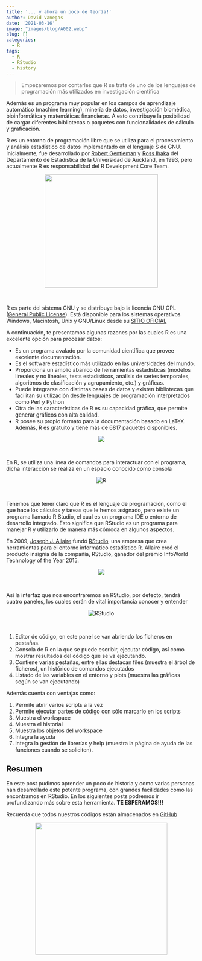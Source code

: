 ```yaml
---
title: '... y ahora un poco de teoría!'
author: David Vanegas
date: '2021-03-16'
image: "images/blog/A002.webp"
slug: []
categories:
  - R
tags:
  - R
  - RStudio
  - history
---
```


>Empezaremos por contarles que <res>R</res> se trata de uno de los lenguajes de programación más utilizados en investigación científica

Además es un programa muy popular en los campos de aprendizaje automático (machine learning), minería de datos, investigación biomédica, bioinformática y matemáticas financieras. A esto contribuye la posibilidad de cargar diferentes bibliotecas o paquetes con funcionalidades de cálculo y graficación.


R es un entorno de programación libre que se utiliza para el procesamiento y análisis estadístico de datos implementado en el lenguaje S de GNU. Inicialmente, fue desarrollado por [Robert Gentleman](https://en.wikipedia.org/wiki/Robert_Gentleman_(statistician)) y [Ross Ihaka](https://en.wikipedia.org/wiki/Ross_Ihaka) del Departamento de Estadística de la Universidad de Auckland, en 1993, pero actualmente R es responsabilidad del R Development Core Team.

<center>
![](https://i.ibb.co/k59kMjm/image.png){width="300"}
</center><br>

R es parte del sistema GNU y se distribuye bajo la licencia GNU GPL ([General Public License](https://es.wikipedia.org/wiki/GNU_General_Public_License)). Está disponible para los sistemas operativos Windows, Macintosh, Unix y GNU/Linux desde su [SITIO OFICIAL](https://www.r-project.org/)

A continuación, te presentamos algunas razones por las cuales R es una excelente opción para procesar datos: 

- Es un programa avalado por la comunidad científica que provee excelente documentación.
- Es el software estadístico más utilizado en las universidades del mundo.
- Proporciona un amplio abanico de herramientas estadísticas (modelos lineales y no lineales, tests estadísticos, análisis de series temporales, algoritmos de clasificación y agrupamiento, etc.) y gráficas.
- Puede integrarse con distintas bases de datos y existen bibliotecas que facilitan su utilización desde lenguajes de programación interpretados como Perl y Python
- Otra de las características de R es su capacidad gráfica, que permite generar gráficos con alta calidad. 
- R posee su propio formato para la documentación basado en LaTeX.
Además, R es gratuito y tiene más de 6817 paquetes disponibles.

<center>
![](https://i.ibb.co/0Jfwk2G/image-1.png)
</center><br>

En R, se utiliza una línea de comandos para interactuar con el programa, dicha interacción se realiza en un espacio conocido como <res>consola</res>

<center>
<img src="https://i.ibb.co/yyVHKhh/R.png" alt="R" border="0" class="responsive">
</center><br>

Tenemos que tener claro que R es el lenguaje de programación, como el que hace los cálculos y tareas que le hemos asignado, pero existe un programa llamado <res>R Studio</res>, el cual es un programa IDE o entorno de desarrollo integrado. Esto significa que RStudio es un programa para manejar R y utilizarlo de manera más cómoda en algunos aspectos.

En 2009, [Joseph J. Allaire](https://en.wikipedia.org/wiki/Joseph_J._Allaire) fundó [RStudio](https://rstudio.com/products/rstudio/download/), una empresa que crea herramientas para el entorno informático estadístico R. Allaire creó el producto insignia de la compañía, RStudio, ganador del premio InfoWorld Technology of the Year 2015.

<center>
![](https://i.ibb.co/xfvHVbN/chvmdsmomg96uoz8g3ad.jpg)
</center><br>

Así la interfaz que nos encontraremos en RStudio, por defecto, tendrá cuatro paneles, los cuales serán de vital importancia conocer y entender

<center>
<img src="https://i.ibb.co/J5sRQ0h/RStudio.png" alt="RStudio" border="0" class="responsive">
</center><br> 

1. Editor de código, en este panel se van abriendo los ficheros en pestañas.
2. Consola de R en la que se puede escribir, ejecutar código, así como mostrar resultados del código que se va ejecutando.
3. Contiene varias pestañas, entre ellas destacan files (muestra el árbol de ficheros), un histórico de comandos ejecutados 
4. Listado de las variables en el entorno y plots (muestra las gráficas según se van ejecutando)


Además cuenta con ventajas como:

1. Permite abrir varios scripts a la vez
2. Permite ejecutar partes de código con sólo marcarlo en los scripts
3. Muestra el workspace
4. Muestra el historial
5. Muestra los objetos del workspace
6. Integra la ayuda
7. Integra la gestión de librerías y help (muestra la página de ayuda de las funciones cuando se soliciten).

## **Resumen**

En este post pudimos aprender un poco de historia y como varias personas han desarrollado este potente programa, con grandes facilidades como las encontramos en RStudio. En los siguientes posts podremos ir profundizando más sobre esta herramienta. **TE ESPERAMOS!!!**

Recuerda que todos nuestros códigos están almacenados en [GitHub](https://github.com/RBiologos/Posts) 

<center>
![](https://i.ibb.co/DpKmR1k/github.png){width="350"}
</center>